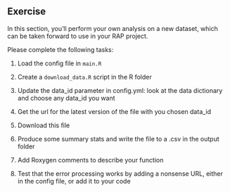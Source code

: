## Exercise

In this section, you'll perform your own analysis on a new dataset, which can be taken forward to use in your RAP project.

Please complete the following tasks:

1. Load the config file in `main.R`

2. Create a `download_data.R` script in the R folder

3. Update the data_id parameter in config.yml: look at the data dictionary and choose any data_id you want

4. Get the url for the latest version of the file with you chosen data_id

5. Download this file

6. Produce some summary stats and write the file to a .csv in the output folder

7. Add Roxygen comments to describe your function

8. Test that the error processing works by adding a nonsense URL, either in the config file, or add it to your code
